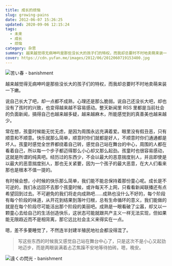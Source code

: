 ```yaml
---
title: 成长的烦恼
slug: growing-pains
date: 2012-06-07 15:26:25
updated: 2020-09-06 12:15:24
tags:
  - 未来
  - 成长
  - 烦恼
category: 杂思
summary: 越来越觉得无病呻吟是那些没长大的孩子们的特权，而我却总要时不时地卖萌来装一下嫩。
cover: https://cdn.yufan.me/images/2012/06/2012060719153400.jpg
---
```


![苦い春 - banishment](https://cdn.yufan.me/images/2012/06/2012060719205200.jpg)

<MusicPlayer netease={368800} />

越来越觉得无病呻吟是那些没长大的孩子们的特权，而我却总要时不时地卖萌来装一下嫩。

说自己长大了吧，却一点都不成熟，心理还是那么脆弱。说自己还没长大吧，却也没有了孩时的兴致，也变得越来越不容易感动。整天新闻里 RSS 里都是当前社会的负面新闻，搞得自己也越来越多疑，越来越麻木，所能感觉到的真善美也越来越少。

常在想，孩童时候能无忧无虑，是因为周围永远充满着爱。眼里没有假丑恶，只有顺意和不顺意。快乐就那么简单，顺意时你们就都是好人，不顺意时你们通通都是坏人。孩童时感觉全世界都绕着自己转，感觉自己站在舞台的中心，周围的人都在看着自己，所以每一个步子都迈得那么小心却又那么起劲。孩童时也很容易感动，这就是所谓的纯真吧。经历过的东西少，不会以最大的恶意揣度别人，并且即使是以最大的恶意揣度别人，那也无关紧要，因为一个孩子的最大恶意，在大人们看来那也是根本不值一提的。

有时候会想，小时候的快乐那么简单，我们能不能总保持着那份童心呢。成长是不可逆的，我们永远回不去那个孩童时候，或许每天不上网，只看看新闻联播还有点希望回到过去。不可避免的我们将走向成熟吧……成熟也没什么不好的，每个阶段有每个阶段的味道，从开花到结果到落叶归根，总有生命循环的意义，我们能做的就是在每个阶段尽可能活出那个阶段的美丽吧。成熟是一眼看破了尘嚣，却又以一颗童心去给自己的生活创造快乐，这状态可能就跟共产主义一样无法实现，但如果能无限趋近而不是相背离，那它远比社会主义来得实在一点。

嗯，差不多要睡觉了，不然连半封建半殖民地社会都没得混了。

> 写这些东西的时候我又感觉自己站在舞台中心了，只是这次不是小心又起劲地迈步，而是两眼装满着忐忑焦躁不安地等待拍砖。嗯，晚安。

![遠くの閃光 - banishment](https://cdn.yufan.me/images/2012/06/2012060719184100.jpg)
